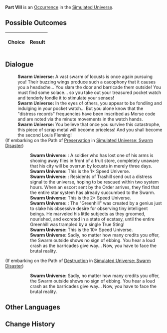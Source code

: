 {{Simulated Universe Event Infobox
|title         = Part VIII
|image         = 1.png
|type          =
|domains_su    = 
|domains_ext   = 
|domains_swarm = 
|domains_gng   = 
|requirements  =
|prev          = 
|next          = 
|indexRewards  =
|characters    = 
}}
'''Part VIII''' is an [[Simulated Universe/Occurrence|Occurrence]] in the [[Simulated Universe]].

==Possible Outcomes==
{| class="article-table"
!Choice
!Result

|}

<!--
==Gameplay Notes==

-->
==Dialogue==
{{Dialogue Start}}
:'''Swarm Universe:''' A vast swarm of locusts is once again pursuing you! Their buzzing wings produce such a cacophony that it causes you a headache... You slam the door and barricade them outside! You must find some solace... so you take out your treasured pocket watch and tenderly fondle it to stimulate your senses!
:'''Swarm Universe:''' In the eyes of others, you appear to be fondling and indulging in your pocket watch... But you alone know that the "distress records" frequencies have been inscribed as Morse code and are noted via the minute movements in the watch hands.
:'''Swarm Universe:''' You believe that once you survive this catastrophe, this piece of scrap metal will become priceless! And you shall become the second Louis Fleming!
;(If embarking on the Path of [[Simulated Universe/Paths#Preservation|Preservation]] in [[Simulated Universe: Swarm Disaster]])
:{{SU Special Dialogue|Preservation|Let me hear its voice...|I want to fast-track my progress towards financial freedom!}}
::'''Swarm Universe:''' {{Color|Keyword|A signal from an Elothean city guard}}: A soldier who has lost one of his arms is shooing away flies in front of a fruit store, completely unaware that his city will be overrun by locusts in merely three days.
::'''Swarm Universe:''' This is the 1&times; Speed Universe.
::'''Swarm Universe:''' {{Color|Keyword|A signal from the Synesthesia Center on Trashill}}: Residents of Trashill send out a distress signal to the universe, hoping to be rescued within two system hours. When an escort sent by the Order arrives, they find that the entire star system has already succumbed to the Swarm.
::'''Swarm Universe:''' This is the 2&times; Speed Universe.
::'''Swarm Universe:''' {{Color|Keyword|A signal from the microbes on the potted plant "Greenhill"}}: The "Greenhill" was created by a genius just to slake his obsessive desire for observing tiny intelligent beings. He marveled his little subjects as they groomed, nourished, and excreted in a state of ecstasy, until the entire Greenhill was trampled by a single True Sting!
::'''Swarm Universe:''' This is the 10&times; Speed Universe.
::'''Swarm Universe:''' Sadly, no matter how many credits you offer, the Swarm outside shows no sign of ebbing. You hear a loud crash as the barricades give way... Now, you have to face the brutal reality.
;(If embarking on the Path of [[Simulated Universe/Paths#Destruction|Destruction]] in [[Simulated Universe: Swarm Disaster]])
:{{SU Special Dialogue|Destruction|Break it!|Others' pain shall never become my solace.}}
::'''Swarm Universe:''' Sadly, no matter how many credits you offer, the Swarm outside shows no sign of ebbing. You hear a loud crash as the barricades give way... Now, you have to face the brutal reality.
{{Dialogue End}}

==Other Languages==
{{Other Languages
|en   = Part VIII
|zhs  = 其八
|zht  = 其八
|ja   = その8
|ko   = VIII
|es   = Parte VIII
|fr   = Partie VIII
|ru   = VIII
|th   = ตอน 8
|vi   = Phần 8
|de   = Teil 8
|id   = Bagian VIII
|pt   = Parte VIII
}}

==Change History==
{{Change History|<!--unknown-->}}
